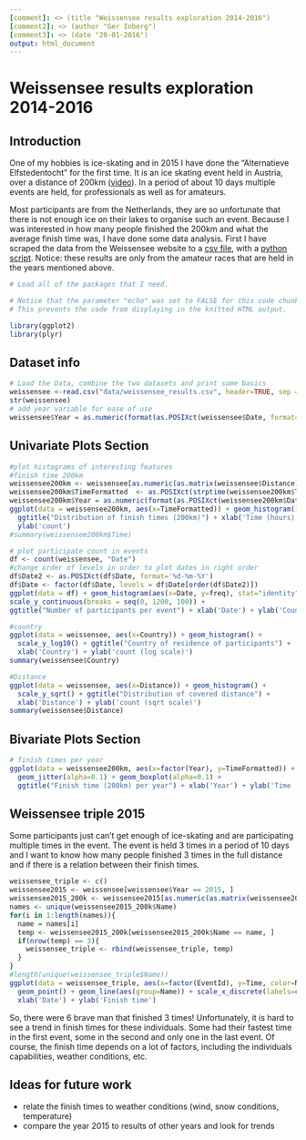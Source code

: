 ```yaml
---
[comment]: <> (title "Weissensee results exploration 2014-2016")
[comment2]: <> (author "Ger Inberg")
[comment3]: <> (date "20-01-2016")
output: html_document
---
```


# Weissensee results exploration 2014-2016

## Introduction
One of my hobbies is ice-skating and in 2015 I have done the "Alternatieve Elfstedentocht" for the first time. It is an ice skating event held in Austria, over a distance of 200km ([video](https://www.youtube.com/watch?v=FhdifsMYr8s)). In a period of about 10 days multiple events are held, for professionals as well as for amateurs. 

Most participants are from the Netherlands, they are so unfortunate that there is not enough ice on their lakes to organise such an event. Because I was interested in how many people finished the 200km and what the average finish time was, I have done some data analysis.
First I have scraped the data from the Weissensee website to a [csv file](data/weissensee_results.csv), with a [python script](weissensee_scraper.py). Notice: these results are only from the amateur races that are held in the years mentioned above.

[comment4]: <> (<iframe width="560" height="315" src="http://youtube.com/embed/FhdifsMYr8s"; frameborder="0" allowfullscreen></iframe>)

```r
# Load all of the packages that I need.

# Notice that the parameter "echo" was set to FALSE for this code chunk.
# This prevents the code from displaying in the knitted HTML output.

library(ggplot2)
library(plyr)
```

## Dataset info
```r
# Load the Data, combine the two datasets and print some basics
weissensee <-read.csv("data/weissensee_results.csv", header=TRUE, sep = ";") 
str(weissensee)
# add year variable for ease of use
weissensee$Year = as.numeric(format(as.POSIXct(weissensee$Date, format='%d-%m-%Y'), format="%Y"))
```

## Univariate Plots Section
```r
#plot histograms of interesting features
#finish time 200km
weissensee200km <- weissensee[as.numeric(as.matrix(weissensee$Distance)) == 200.0, ]
weissensee200km$TimeFormatted  <- as.POSIXct(strptime(weissensee200km$Time, format="%H:%M:%S"))
weissensee200km$Year = as.numeric(format(as.POSIXct(weissensee200km$Date, format='%d-%m-%Y'), format="%Y"))
ggplot(data = weissensee200km, aes(x=TimeFormatted)) + geom_histogram() + 
  ggtitle("Distribution of finish times (200km)") + xlab('Time (hours)') + 
  ylab('count')
#summary(weissensee200km$Time)

# plot participate count in events
df <- count(weissensee, "Date")
#change order of levels in order to plot dates in right order
df$Date2 <- as.POSIXct(df$Date, format='%d-%m-%Y')
df$Date <- factor(df$Date, levels = df$Date[order(df$Date2)])
ggplot(data = df) + geom_histogram(aes(x=Date, y=freq), stat="identity") + 
scale_y_continuous(breaks = seq(0, 1200, 100)) + 
ggtitle("Number of participants per event") + xlab('Date') + ylab('Count')

#country
ggplot(data = weissensee, aes(x=Country)) + geom_histogram() + 
  scale_y_log10() + ggtitle("Country of residence of participants") + 
  xlab('Country') + ylab('count (log scale)')
summary(weissensee$Country) 

#Distance
ggplot(data = weissensee, aes(x=Distance)) + geom_histogram() +
  scale_y_sqrt() + ggtitle("Distribution of covered distance") + 
  xlab('Distance') + ylab('count (sqrt scale)')
summary(weissensee$Distance)
```

## Bivariate Plots Section
```r
# finish times per year
ggplot(data = weissensee200km, aes(x=factor(Year), y=TimeFormatted)) + 
  geom_jitter(alpha=0.1) + geom_boxplot(alpha=0.1) + 
  ggtitle("Finish time (200km) per year") + xlab('Year') + ylab('Time (hours)')
```


## Weissensee triple 2015

Some participants just can't get enough of ice-skating and are participating multiple times in the event. The event is held 3 times in a period of 10 days and I want to know how many people finished 3 times in the full distance and if there is a relation between their finish times.

```r
weissensee_triple <- c()
weissensee2015 <- weissensee[weissensee$Year == 2015, ]
weissensee2015_200k <- weissensee2015[as.numeric(as.matrix(weissensee2015$Distance)) == 200.0, ]
names <- unique(weissensee2015_200k$Name)
for(i in 1:length(names)){
  name = names[i]
  temp <- weissensee2015_200k[weissensee2015_200k$Name == name, ]
  if(nrow(temp) == 3){
    weissensee_triple <- rbind(weissensee_triple, temp)
  }
}
#length(unique(weissensee_triple$Name))
ggplot(data = weissensee_triple, aes(x=factor(EventId), y=Time, color=Name)) + 
  geom_point() + geom_line(aes(group=Name)) + scale_x_discrete(labels=c("23-1-15","27-1-15","30-1-15")) + 
  xlab('Date') + ylab('Finish time')
```

So, there were 6 brave man that finished 3 times! Unfortunately, it is hard to see a trend in finish times for these individuals. Some had their fastest time in the first event, some in the second and only one in the last event. Of course, the finish time depends on a lot of factors, including the individuals capabilities, weather conditions, etc.

## Ideas for future work
* relate the finish times to weather conditions (wind, snow conditions, temperature)
* compare the year 2015 to results of other years and look for trends

